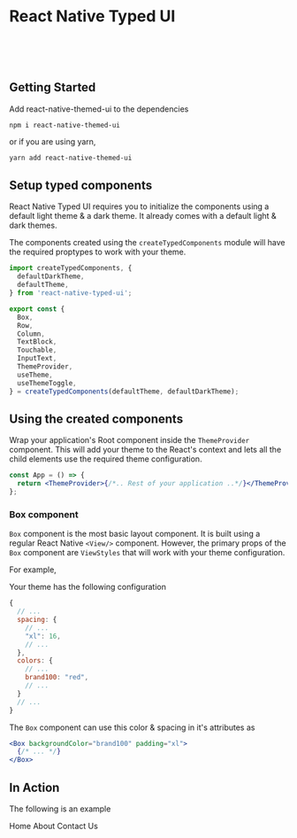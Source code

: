 
<Meta title="Basics/Getting Started" decorators={[ThemeDecorator]} />

# React Native Typed UI

<br />
<br />
<br />

## Getting Started

Add react-native-themed-ui to the dependencies

```
npm i react-native-themed-ui
```

or if you are using yarn,

```sh
yarn add react-native-themed-ui
```

## Setup typed components

React Native Typed UI requires you to initialize the components using a default light theme & a dark theme. It already comes with a default light & dark themes.

The components created using the `createTypedComponents` module will have the required proptypes to work with your theme.

```jsx
import createTypedComponents, {
  defaultDarkTheme,
  defaultTheme,
} from 'react-native-typed-ui';

export const {
  Box,
  Row,
  Column,
  TextBlock,
  Touchable,
  InputText,
  ThemeProvider,
  useTheme,
  useThemeToggle,
} = createTypedComponents(defaultTheme, defaultDarkTheme);
```

## Using the created components

Wrap your application's Root component inside the `ThemeProvider` component. This will add your theme to the React's context and lets all the child elements use the required theme configuration.

```jsx
const App = () => {
  return <ThemeProvider>{/*.. Rest of your application ..*/}</ThemeProvider>;
};
```

### Box component

`Box` component is the most basic layout component. It is built using a regular React Native `<View/>` component. However, the primary props of the `Box` component are `ViewStyles` that will work with your theme configuration.

For example,

Your theme has the following configuration

```js
{
  // ...
  spacing: {
    // ...
    "xl": 16,
    // ...
  },
  colors: {
    // ...
    brand100: "red",
    // ...
  }
  // ...
}
```

The `Box` component can use this color & spacing in it's attributes as

```jsx
<Box backgroundColor="brand100" padding="xl">
  {/* ... */}
</Box>
```

## In Action

The following is an example

<Story name="Basic Usage" args={{}}>
  <Box
    flexDirection="row"
    alignItems="center"
    justifyContent="space-around"
    backgroundColor="grey000"
    padding="xl"
    borderRadius="xs"
  >
    <TextBlock padding="md" backgroundColor="brand300" borderRadius="md">
      Home
    </TextBlock>
    <TextBlock padding="md">About</TextBlock>
    <TextBlock padding="md">Contact Us</TextBlock>
  </Box>
</Story>
